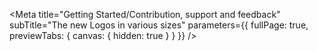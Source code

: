 
<Meta
  title="Getting Started/Contribution, support and feedback"
  subTitle="The new Logos in various sizes"
  parameters={{ fullPage: true, previewTabs: { canvas: { hidden: true } } }}
/>
